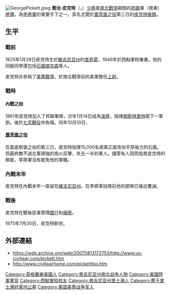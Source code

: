 [[File:GeorgePickett.jpeg|thumb]]
'''喬治·皮克特'''（{{lang-en|George Edward Pickett}}，{{bd|1825年|1月28日|1875年|7月30日}}）[[少將|少將]]是[[南北戰爭|南北戰爭]]期間的[[美利堅邦聯|邦聯]]軍（南軍）[[將領|將領]]，為[[李將軍|李將軍]]的重要手下之一。其名尤聞於[[蓋茨堡之役|蓋茨堡之役]]第三日的[[皮克特衝鋒|皮克特衝鋒]]。

== 生平 ==
=== 戰前 ===
1825年1月28日皮克特生於[[維吉尼亞州|維吉尼亞州]]的[[里奇蒙|里奇蒙]]，1846年於西點軍校畢業。他的同級同學還包括[[石牆傑克森|石牆傑克森]]等人。

皮克特亦參與了[[美墨戰爭|美墨戰爭]]，於南北戰爭前的美軍擔任[[上尉|上尉]]。

=== 戰時 ===
==== 內戰之始 ====
1861年皮克特加入了邦聯軍隊，次年1月14日成為[[准將|准將]]，指揮[[朗斯特里特|朗斯特里特]]麾下一軍旅。後於[[七天戰役|七天戰役]]中負傷。同年10月10日，

==== [[蓋茨堡之役|蓋茨堡之役]] ====
在葛底斯堡之役的第三日，皮克特指揮15,000名南軍正面攻向平原後方的石牆。但最終敵不過北軍頑強的炮火反擊，失去一半的軍人。儘管有人因而指責皮克特的無能，李將軍沒有罷免他的軍職。

=== 內戰末年 ===
皮克特在內戰末年一直留在[[維吉尼亞州|維吉尼亞州]]。在李將軍投降前他的部隊已幾近覆滅。

=== 戰後 ===
皮克特在戰後從事管理[[銀行|銀行]]和[[保險|保險]]。

1875年7月30日，皮克特辭世。

== 外部連結 ==
* https://web.archive.org/web/20070813172753/http://www.us-civilwar.com/pickett.htm
* http://www.civilwarhome.com/pickettbio.htm{{Wayback|url=http://www.civilwarhome.com/pickettbio.htm |date=20201106232528 }}

{{Authority control}}

{{DEFAULTSORT:Pickett, George}}
[[Category:英格蘭裔美國人|Category:英格蘭裔美國人]]
[[Category:弗吉尼亚州南北战争人物|Category:弗吉尼亚州南北战争人物]]
[[Category:美國陸軍軍官|Category:美國陸軍軍官]]
[[Category:西點軍校校友|Category:西點軍校校友]]
[[Category:弗吉尼亚州里士满人|Category:弗吉尼亚州里士满人]]
[[Category:葬于里士满好莱坞公墓|Category:葬于里士满好莱坞公墓]]
[[Category:美国美墨战争军人|Category:美国美墨战争军人]]